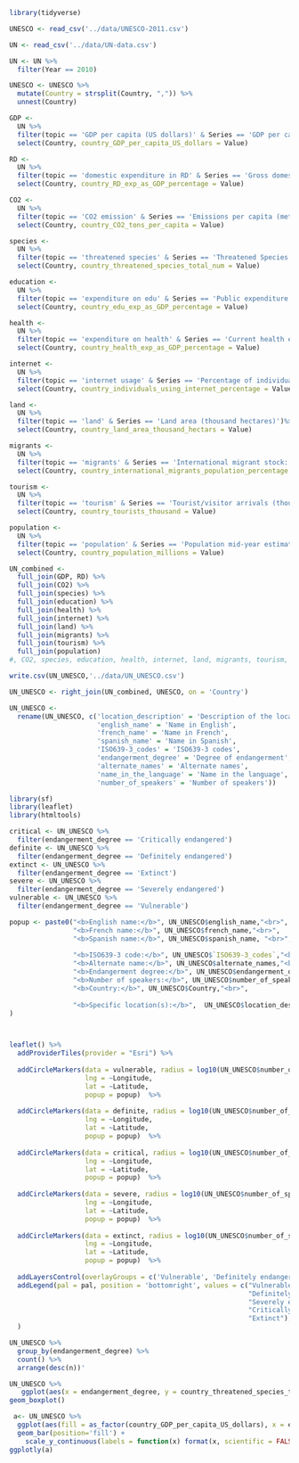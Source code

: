 ```r
library(tidyverse)
```

```r
UNESCO <- read_csv('../data/UNESCO-2011.csv')
```

```r
UN <- read_csv('../data/UN-data.csv')
```
```r
UN <- UN %>% 
  filter(Year == 2010)
```


```r
UNESCO <- UNESCO %>% 
  mutate(Country = strsplit(Country, ",")) %>% 
  unnest(Country)
```

```r
GDP <-
  UN %>% 
  filter(topic == 'GDP per capita (US dollars)' & Series == 'GDP per capita (US dollars)') %>%
  select(Country, country_GDP_per_capita_US_dollars = Value)
```

```r
RD <-
  UN %>% 
  filter(topic == 'domestic expenditure in RD' & Series == 'Gross domestic expenditure on R & D: as a percentage of GDP (%)') %>% 
  select(Country, country_RD_exp_as_GDP_percentage = Value)
```

```r
CO2 <-
  UN %>% 
  filter(topic == 'CO2 emission' & Series == 'Emissions per capita (metric tons of carbon dioxide)')%>% 
  select(Country, country_CO2_tons_per_capita = Value)
```

```r
species <-
  UN %>% 
  filter(topic == 'threatened species' & Series == 'Threatened Species: Total (number)')%>% 
  select(Country, country_threatened_species_total_num = Value)
```

```r
education <-
  UN %>% 
  filter(topic == 'expenditure on edu' & Series == 'Public expenditure on education (% of GDP)')%>% 
  select(Country, country_edu_exp_as_GDP_percentage = Value)
```

```r
health <-
  UN %>% 
  filter(topic == 'expenditure on health' & Series == 'Current health expenditure (% of GDP)')%>% 
  select(Country, country_health_exp_as_GDP_percentage = Value)
```

```r
internet <-
  UN %>% 
  filter(topic == 'internet usage' & Series == 'Percentage of individuals using the internet')%>% 
  select(Country, country_individuals_using_internet_percentage = Value)
```

```r
land <-
  UN %>% 
  filter(topic == 'land' & Series == 'Land area (thousand hectares)')%>% 
  select(Country, country_land_area_thousand_hectars = Value)
```

```r
migrants <-
  UN %>% 
  filter(topic == 'migrants' & Series == 'International migrant stock: Both sexes (% total population)')%>% 
  select(Country, country_international_migrants_population_percentage = Value)

```

```r
tourism <-
  UN %>% 
  filter(topic == 'tourism' & Series == 'Tourist/visitor arrivals (thousands)')%>% 
  select(Country, country_tourists_thousand = Value)
```

```r
population <-
  UN %>% 
  filter(topic == 'population' & Series == 'Population mid-year estimates (millions)')%>% 
  select(Country, country_population_millions = Value)
```

```r
UN_combined <-
  full_join(GDP, RD) %>% 
  full_join(CO2) %>% 
  full_join(species) %>% 
  full_join(education) %>% 
  full_join(health) %>% 
  full_join(internet) %>% 
  full_join(land) %>% 
  full_join(migrants) %>% 
  full_join(tourism) %>% 
  full_join(population) 
#, CO2, species, education, health, internet, land, migrants, tourism, population)

```


```r
write.csv(UN_UNESCO,'../data/UN_UNESCO.csv')
```

```r
UN_UNESCO <- right_join(UN_combined, UNESCO, on = 'Country')
```
```r
UN_UNESCO <- 
  rename(UN_UNESCO, c('location_description' = 'Description of the location', 
                      'english_name' = 'Name in English',
                      'french_name' = 'Name in French',
                      'spanish_name' = 'Name in Spanish',
                      'ISO639-3_codes' = 'ISO639-3 codes',
                      'endangerment_degree' = 'Degree of endangerment', 
                      'alternate_names' = 'Alternate names', 
                      'name_in_the_language' = 'Name in the language', 
                      'number_of_speakers' = 'Number of speakers'))

```


```r
library(sf)
library(leaflet)
library(htmltools)
```

```r
critical <- UN_UNESCO %>% 
  filter(endangerment_degree == 'Critically endangered')
definite <- UN_UNESCO %>% 
  filter(endangerment_degree == 'Definitely endangered')
extinct <- UN_UNESCO %>% 
  filter(endangerment_degree == 'Extinct')
severe <- UN_UNESCO %>% 
  filter(endangerment_degree == 'Severely endangered')
vulnerable <- UN_UNESCO %>% 
  filter(endangerment_degree == 'Vulnerable')
```


```r

popup <- paste0("<b>English name:</b>", UN_UNESCO$english_name,"<br>",
                "<b>French name:</b>", UN_UNESCO$french_name,"<br>",
                "<b>Spanish name:</b>", UN_UNESCO$spanish_name, "<br>",
                
                "<b>ISO639-3 code:</b>", UN_UNESCO$`ISO639-3_codes`,"<br>",
                "<b>Alternate name:</b>", UN_UNESCO$alternate_names,"<br>",
                "<b>Endangerment degree:</b>", UN_UNESCO$endangerment_degree,"<br>",
                "<b>Number of speakers:</b>", UN_UNESCO$number_of_speakers,"<br>",
                "<b>Country:</b>", UN_UNESCO$Country,"<br>",
                
                "<b>Specific location(s):</b>",  UN_UNESCO$location_description,"<br>"
)



leaflet() %>% 
  addProviderTiles(provider = "Esri") %>% 
  
  addCircleMarkers(data = vulnerable, radius = log10(UN_UNESCO$number_of_speakers), opacity = .6, color = 'cornsilk2', group = 'Vulnerable',
                   lng = ~Longitude, 
                   lat = ~Latitude,
                   popup = popup)  %>%
  
  addCircleMarkers(data = definite, radius = log10(UN_UNESCO$number_of_speakers), opacity = .6, color = 'yellow', group = 'Definitely endangered',
                   lng = ~Longitude, 
                   lat = ~Latitude,
                   popup = popup)  %>%
  
  addCircleMarkers(data = critical, radius = log10(UN_UNESCO$number_of_speakers), opacity = .6, color = 'orange', group = 'Critically endangered',
                   lng = ~Longitude, 
                   lat = ~Latitude,
                   popup = popup)  %>%
  
  addCircleMarkers(data = severe, radius = log10(UN_UNESCO$number_of_speakers), opacity = .6, color = 'red', group = 'Severely endangered',
                   lng = ~Longitude, 
                   lat = ~Latitude,
                   popup = popup)  %>%
  
  addCircleMarkers(data = extinct, radius = log10(UN_UNESCO$number_of_speakers), opacity = .6, color = 'black', group = 'Extinct',
                   lng = ~Longitude, 
                   lat = ~Latitude,
                   popup = popup)  %>%
  
  addLayersControl(overlayGroups = c('Vulnerable', 'Definitely endangered', 'Critically endangered', 'Severely endangered', 'Extinct')) %>% 
  addLegend(pal = pal, position = 'bottomright', values = c("Vulnerable",
                                                            "Definitely endangered",
                                                            "Severely endangered", 
                                                            "Critically endangered",
                                                            "Extinct"), title = 'Endangerment degrees' 
  )
```
```r
UN_UNESCO %>% 
  group_by(endangerment_degree) %>% 
  count() %>% 
  arrange(desc(n))'
```
  
  
```r
UN_UNESCO %>% 
   ggplot(aes(x = endangerment_degree, y = country_threatened_species_total_num)) + 
geom_boxplot()
```

  
 




 
```r
 a<- UN_UNESCO %>% 
  ggplot(aes(fill = as_factor(country_GDP_per_capita_US_dollars), x = endangerment_degree)) +
  geom_bar(position='fill') +
    scale_y_continuous(labels = function(x) format(x, scientific = FALSE))
ggplotly(a)
```


